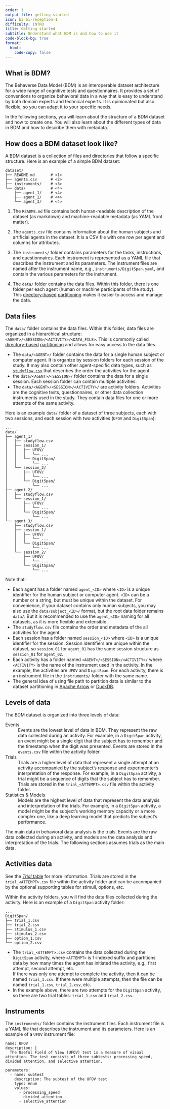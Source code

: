 ```yaml
---
order: 1
output-file: getting-started
icon: bi bi-reception-1
difficulty: INTRO
title: Getting started
subtitle: Understand what BDM is and how to use it
code-block-bg: true
format:
  html:
    code-copy: false
---
```


## What is BDM?

The Behaverse Data Model (BDM) is an interoperable dataset architecture for a wide range of cognitive tests and questionnaires. It provides a set of conventions to organize behavioral data in a way that is easy to understand by both domain experts and technical experts. It is opinionated but also flexible, so you can adapt it to your specific needs.

In the following sections, you will learn about the structure of a BDM dataset and how to create one. You will also learn about the different types of data in BDM and how to describe them with metadata.

## How does a BDM dataset look like?

A BDM dataset is a collection of files and directories that follow a specific structure. Here is an example of a simple BDM dataset:

```.default
dataset/
├── README.md       # <1>
├── agents.csv      # <2>
├── instruments/    # <3>
└── data/           # <4>
    ├── agent_1/    # <4>
    ├── agent_2/    # <4>
    └── agent_3/    # <4>
```

1. The `README.md` file contains both human-readable description of the dataset (as markdown) and machine-readable metadata (as YAML front matter).

2. The `agents.csv` file contains information about the human subjects and artificial agents in the dataset. It is a CSV file with one row per agent and columns for attributes.

3. The `instruments/` folder contains parameters for the tasks, instructions, and questionnaires. Each instrument is represented as a YAML file that describes the instrument and its parameters. The instrument files are named after the instrument name, e.g., `instruments/DigitSpan.yaml`, and contain the various parameters for the instrument.

4. The `data/` folder contains the data files. Within this folder, there is one folder per each agent (human or machine participants of the study). This [directory-based](https://arrow.apache.org/docs/python/generated/pyarrow.dataset.partitioning.html) [partitioning](https://en.wikipedia.org/wiki/Partition_(database)) makes it easier to access and manage the data.


## Data files

The `data/` folder contains the data files. Within this folder, data files are organized in a hierarchical structure: `<AGENT>/<SESSION>/<ACTIVITY>/<DATA_FILE>`. This is commonly called [directory-based](https://arrow.apache.org/docs/python/generated/pyarrow.dataset.partitioning.html) [partitioning](https://en.wikipedia.org/wiki/Partition_(database)) and allows for easy access to the data files.

- The `data/<AGENT>/` folder contains the data for a single human subject or computer agent. It is organize by session folders for each session of the study. It may also contain other agent-specific data types, such as [`studyflow.csv`](../spec/general/3-studyflows.qmd) that describes the order the activities for the agent.
- the `data/<AGENT>/<SESSION>/` folder contains the data for a single session. Each session folder can contain multiple activities.
- The `data/<AGENT>/<SESSION>/<ACTIVITY>/` are activity folders. Activities are the cognitive tests, questionnaires, or other data collection instruments used in the study. They contain data files for one or more attempts of the same activity.

Here is an example `data/` folder of a dataset of three subjects, each with two sessions, and each session with two activities (`UFOV` and `DigitSpan`):

```.default
...
data/
├── agent_1/
│   ├── studyflow.csv
│   ├── session_1/
│   │   ├── UFOV/
│   │   │   └── ...
│   │   └── DigitSpan/
│   │       └── ...
│   └── session_2/
│       ├── UFOV/
│       │   └── ...
│       └── DigitSpan/
│           └── ...
├── agent_2/
│   ├── studyflow.csv
│   └── session_1/
│       ├── UFOV/
│       │   └── ...
│       └── DigitSpan/
│           └── ...
└── agent_3/
    ├── studyflow.csv
    ├── session_1/
    │   ├── UFOV/
    │   │   └── ...
    │   └── DigitSpan/
    │       └── ...
    └── session_2/
        ├── UFOV/
        │   └── ...
        └── DigitSpan/
            └── ...
```

Note that:

- Each agent has a folder named `agent_<ID>` where `<ID>` is a unique identifier for the human subject or computer agent. `<ID>` can be a number or a string, but must be unique within the dataset. For convenience, if your dataset contains only human subjects, you may also use the `data/subject_<ID>/` format, but the root data folder remains `data/`. But it is recommended to use the `agent_<ID>` naming for all datasets, as it is more flexible and extensible.
- The `studyflow.csv` file contains the order and metadata of the all activities for the agent.
- Each session has a folder named `session_<ID>` where `<ID>` is a unique identifier for the session. Session identifiers are unique within the dataset, so `session_01` for `agent_01` has the same session structure as `session_01` for `agent_02`.
- Each activity has a folder named `<AGENT>/<SESSION>/<ACTIVITY>/` where `<ACTIVITY>` is the name of the instrument used in the activity. In the example, the activities are `UFOV` and `DigitSpan`. For each activity, there is an instrument file in the `instruments/` folder with the same name.
- The general idea of using file path to partition data is similar to the dataset partitioning in [Apache Arrow](https://arrow.apache.org/docs/python/generated/pyarrow.dataset.partitioning.html) or [DuckDB](https://duckdb.org/docs/stable/data/partitioning/hive_partitioning.html).

## Levels of data

The BDM dataset is organized into three levels of data:


Events
: Events are the lowest level of data in BDM. They represent the raw data collected during an activity. For example, in a `DigitSpan` activity, an event might be a single digit that the subject has to remember and the timestamp when the digit was presented. Events are stored in the `events.csv` file within the activity folder.

Trials
: Trials are a higher level of data that represent a single attempt at an activity accompanied by the subject's response and experimenter's interpretation of the response. For example, in a `DigitSpan` activity, a trial might be a sequence of digits that the subject has to remember. Trials are stored in the `trial_<ATTEMPT>.csv` file within the activity folder.

Statistics & Models
: Models are the highest level of data that represent the data analysis and interpretation of the trials. For example, in a `DigitSpan` activity, a model might be the subject's working memory capacity or a more complex one, like a deep learning model that predicts the subject's performance.

The main data in behavioral data analysis is the trials. Events are the raw data collected during an activity, and models are the data analysis and interpretation of the trials. The following sections assumes trials as the main data.


## Activities data

See the [*<i class="bi bi-grid-3x3"></i> Trial* table](/spec/trials/1-trial.qmd) for more information. Trials are stored in the `trial_<ATTEMPT>.csv` file within the activity folder and can be accompanied by the optional supporting tables for stimuli, options, etc.


Within the activity folders, you will find the data files collected during the activity. Here is an example of a `DigitSpan` activity folder:

```.default
...
DigitSpan/
├── trial_1.csv
├── trial_2.csv
├── stimulus_1.csv
├── stimulus_2.csv
├── option_1.csv
└── option_2.csv
```

- The `trial_<ATTEMPT>.csv` contains the data collected during the `DigitSpan` activity, where `<ATTEMPT>` is 1-indexed suffix and partitions data by how many times the agent has initiated the activity, e.g., first attempt, second attempt, etc. <br />If there was only one attempt to complete the activity, then it can be named `trial_1.csv`. If there were multiple attempts, then the file can be named `trial_1.csv`, `trial_2.csv`, etc.
- In the example above, there are two attempts for the `DigitSpan` activity, so there are two trial tables: `trial_1.csv` and `trial_2.csv`.

## Instruments

The `instruments/` folder contains the instrument files. Each instrument file is a YAML file that describes the instrument and its parameters. Here is an example of a `UFOV` instrument file:

```.default
name: UFOV
description: |
  The Useful Field of View (UFOV) test is a measure of visual attention. The test consists of three subtests: processing speed, divided attention, and selective attention.

parameters:
  - name: subtest
    description: The subtest of the UFOV test
    type: enum
    values:
      - processing_speed
      - divided_attention
      - selective_attention
```
